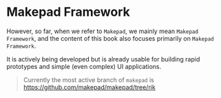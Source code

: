 # Makepad Framework

However, so far, when we refer to `Makepad`, we mainly mean `Makepad Framework`, and the content of this book also focuses primarily on `Makepad Framework`. 

 It is actively being developed but is already usable for building rapid prototypes and simple (even complex) UI applications.

> Currently the most active branch of `makepad` is https://github.com/makepad/makepad/tree/rik
